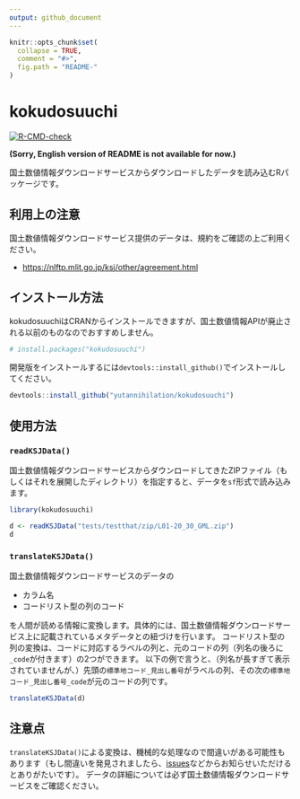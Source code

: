 ```yaml
---
output: github_document
---
```


<!-- README.md is generated from README.Rmd. Please edit that file -->

```r
knitr::opts_chunk$set(
  collapse = TRUE,
  comment = "#>",
  fig.path = "README-"
)
```
kokudosuuchi
============
<!-- badges: start -->
[![R-CMD-check](https://github.com/yutannihilation/kokudosuuchi/workflows/R-CMD-check/badge.svg)](https://github.com/yutannihilation/kokudosuuchi/actions)
<!-- badges: end -->

__(Sorry, English version of README is not available for now.)__

国土数値情報ダウンロードサービスからダウンロードしたデータを読み込むRパッケージです。


## 利用上の注意

国土数値情報ダウンロードサービス提供のデータは、規約をご確認の上ご利用ください。

* <https://nlftp.mlit.go.jp/ksj/other/agreement.html>


## インストール方法

kokudosuuchiはCRANからインストールできますが、国土数値情報APIが廃止される以前のものなのでおすすめしません。

```r
# install.packages("kokudosuuchi")
```

開発版をインストールするには`devtools::install_github()`でインストールしてください。

```r
devtools::install_github("yutannihilation/kokudosuuchi")
```

## 使用方法

### `readKSJData()`

国土数値情報ダウンロードサービスからダウンロードしてきたZIPファイル（もしくはそれを展開したディレクトリ）を指定すると、データを`sf`形式で読み込みます。

```r
library(kokudosuuchi)

d <- readKSJData("tests/testthat/zip/L01-20_30_GML.zip")
d
```


### `translateKSJData()`

国土数値情報ダウンロードサービスのデータの

* カラム名
* コードリスト型の列のコード

を人間が読める情報に変換します。具体的には、国土数値情報ダウンロードサービス上に記載されているメタデータとの紐づけを行います。
コードリスト型の列の変換は、コードに対応するラベルの列と、元のコードの列（列名の後ろに`_code`が付きます）の2つができます。
以下の例で言うと、（列名が長すぎて表示されていませんが、）先頭の`標準地コード_見出し番号`がラベルの列、その次の`標準地コード_見出し番号_code`が元のコードの列です。

```r
translateKSJData(d)
```


## 注意点

`translateKSJData()`による変換は、機械的な処理なので間違いがある可能性もあります（もし間違いを発見されましたら、[issues](https://github.com/yutannihilation/kokudosuuchi/issues)などからお知らせいただけるとありがたいです）。
データの詳細については必ず国土数値情報ダウンロードサービスをご確認ください。
